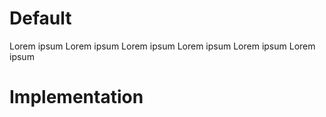 
<div style={{padding: '1rem 3.75rem 3.75rem'}}>

# Default

<div>
  <BpkText textStyle="xxl" tagName="p">
    Lorem ipsum
  </BpkText>
  <BpkText textStyle="xl" tagName="p">
    Lorem ipsum
  </BpkText>
  <BpkText textStyle="lg" tagName="p">
    Lorem ipsum
  </BpkText>
  <BpkText textStyle="base" tagName="p">
    Lorem ipsum
  </BpkText>
  <BpkText textStyle="sm" tagName="p">
    Lorem ipsum
  </BpkText>
  <BpkText textStyle="xs" tagName="p">
    Lorem ipsum
  </BpkText>
</div>

# Implementation

<Readme file={textReadme} />

</div>
